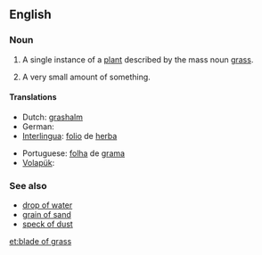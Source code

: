 ==English==

===Noun===
{{en-noun|pl=blades of grass}}

# A single instance of a [[plant]] described by the mass noun [[grass]].
# {{rare}} A very small amount of something.

====Translations====
{{trans-top|A single instance of a plant described by the mass noun grass}}
*Dutch: [[grashalm]] {{m}}
* German: {{t|de|Grashalm|m}}
*[[Interlingua]]: [[folio]] de [[herba]]
{{trans-mid}}
*Portuguese: [[folha]] de [[grama]] {{f}}
* [[Volapük]]: {{t|vo|yebastag}}
{{trans-bottom}}

===See also===
*[[drop of water]]
*[[grain of sand]]
*[[speck of dust]]

[[et:blade of grass]]